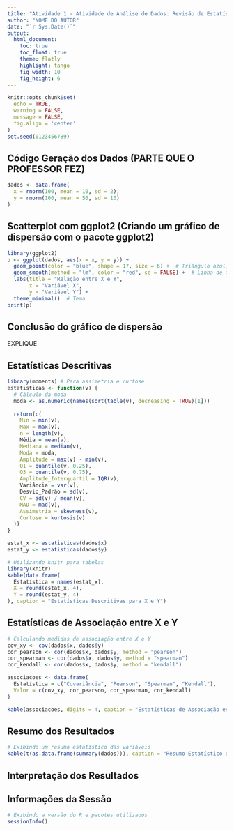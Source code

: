 ---
title: "Atividade 1 - Atividade de Análise de Dados: Revisão de Estatística Descritiva"
author: "NOME DO AUTOR"
date: "`r Sys.Date()`"
output:
  html_document:
    toc: true
    toc_float: true
    theme: flatly
    highlight: tango
    fig_width: 10
    fig_height: 6
---

```{r setup, include=FALSE}
knitr::opts_chunk$set(
  echo = TRUE,
  warning = FALSE,
  message = FALSE,
  fig.align = 'center'
)
set.seed(0123456789)
```

## Código Geração dos Dados (PARTE QUE O PROFESSOR FEZ)
```{r}
dados <- data.frame(
  x = rnorm(100, mean = 10, sd = 2),
  y = rnorm(100, mean = 50, sd = 10)
)
```

## Scatterplot com ggplot2 (Criando um gráfico de dispersão com o pacote ggplot2)
```{r}
library(ggplot2)
p <- ggplot(dados, aes(x = x, y = y)) +
  geom_point(color = "blue", shape = 17, size = 6) +  # Triângulo azul, tamanho 6
  geom_smooth(method = "lm", color = "red", se = FALSE) +  # Linha de tendência linear
  labs(title = "Relação entre X e Y",
       x = "Variável X",
       y = "Variável Y") +
  theme_minimal()  # Tema 
print(p)
```

## Conclusão do gráfico de dispersão
EXPLIQUE
  


## Estatísticas Descritivas
```{r}
library(moments) # Para assimetria e curtose
estatisticas <- function(v) {
  # Cálculo da moda
  moda <- as.numeric(names(sort(table(v), decreasing = TRUE)[1]))
  
  return(c(
    Min = min(v),
    Max = max(v),
    n = length(v),
    Média = mean(v),
    Mediana = median(v),
    Moda = moda,
    Amplitude = max(v) - min(v),
    Q1 = quantile(v, 0.25),
    Q3 = quantile(v, 0.75),
    Amplitude_Interquartil = IQR(v),
    Variância = var(v),
    Desvio_Padrão = sd(v),
    CV = sd(v) / mean(v),
    MAD = mad(v),
    Assimetria = skewness(v),
    Curtose = kurtosis(v)
  ))
}

estat_x <- estatisticas(dados$x)
estat_y <- estatisticas(dados$y)

# Utilizando knitr para tabelas
library(knitr)
kable(data.frame(
  Estatística = names(estat_x),
  X = round(estat_x, 4),
  Y = round(estat_y, 4)
), caption = "Estatísticas Descritivas para X e Y")
```

## Estatísticas de Associação entre X e Y
```{r}
# Calculando medidas de associação entre X e Y
cov_xy <- cov(dados$x, dados$y)
cor_pearson <- cor(dados$x, dados$y, method = "pearson")
cor_spearman <- cor(dados$x, dados$y, method = "spearman")
cor_kendall <- cor(dados$x, dados$y, method = "kendall")

associacoes <- data.frame(
  Estatística = c("Covariância", "Pearson", "Spearman", "Kendall"),
  Valor = c(cov_xy, cor_pearson, cor_spearman, cor_kendall)
)

kable(associacoes, digits = 4, caption = "Estatísticas de Associação entre X e Y")
```

## Resumo dos Resultados
```{r}
# Exibindo um resumo estatístico das variáveis
kable(t(as.data.frame(summary(dados))), caption = "Resumo Estatístico das Variáveis")
```



## Interpretação dos Resultados

  

## Informações da Sessão
```{r}
# Exibindo a versão do R e pacotes utilizados
sessionInfo()
```
